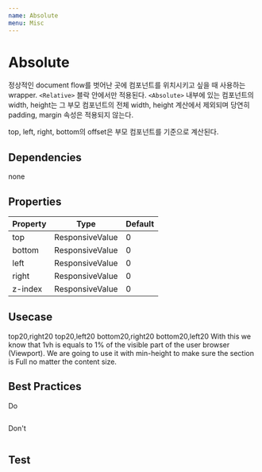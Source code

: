 ```yaml
---
name: Absolute
menu: Misc
---
```



# Absolute

정상적인 document flow를 벗어난 곳에 컴포넌트를 위치시키고 싶을 때 사용하는 wrapper.  `<Relative>` 블락 안에서만 적용된다. 
`<Absolute>` 내부에 있는 컴포넌트의 width, height는 그 부모 컴포넌트의 전체 width, height 계산에서 제외되며
당연히 padding, margin 속성은 적용되지 않는다.

top, left, right, bottom의 offset은 부모 컴포넌트를 기준으로 계산된다.

## Dependencies
<App>
<Flex>
<Chip bg="blue.deep" color="#FFF">none</Chip>
</Flex>
</App>

## Properties

|Property|Type|Default|
|-|-|-|
| top | ResponsiveValue | 0 |
| bottom | ResponsiveValue | 0 |
| left | ResponsiveValue | 0 |
| right | ResponsiveValue | 0 |
| z-index | ResponsiveValue | 0 |



## Usecase

<Playground>
  <App>
    <Relative>
      <Box p={5} bg="blue.royal">
        <Absolute top="20px" right="20px"><Chip bg="blue.dark" color="#fff">top20,right20</Chip></Absolute>
        <Absolute top="20px" left="20px"><Chip bg="blue.dark" color="#fff">top20,left20</Chip></Absolute>
        <Absolute bottom="20px" right="20px"><Chip bg="blue.dark" color="#fff">bottom20,right20</Chip></Absolute>
        <Absolute bottom="20px" left="20px"><Chip bg="blue.dark" color="#fff">bottom20,left20</Chip></Absolute>
        <Text color="#FFF">With this we know that 1vh is equals to 1% of the visible part of the user browser (Viewport). We are going to use it with min-height to make sure the section is Full no matter the content size.</Text>
      </Box>
    </Relative> 
  </App>
</Playground>

## Best Practices

<App>
  <Chip bg="#00AA00" color="#FFF" width="100px">Do</Chip>
</App>

```javascript
```

<App>
  <Chip bg="#AA0000" color="#FFF" width="100px">Don't</Chip>
</App>

```javascript
```

## Test